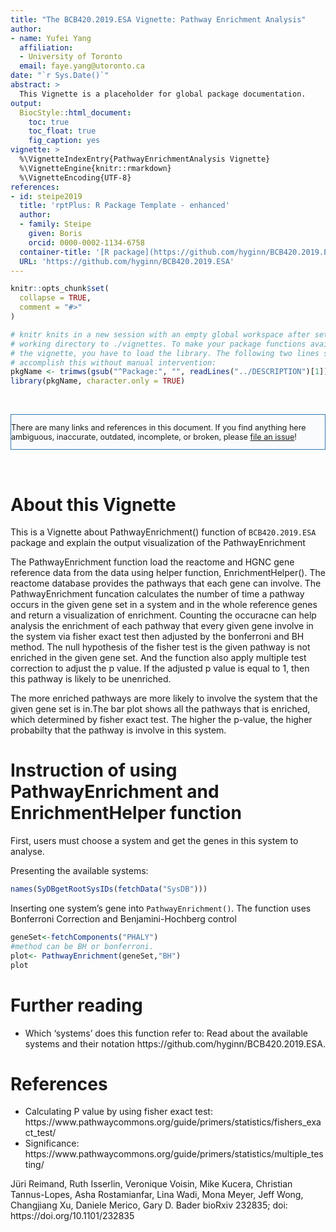 ```yaml
---
title: "The BCB420.2019.ESA Vignette: Pathway Enrichment Analysis"
author:
- name: Yufei Yang
  affiliation: 
  - University of Toronto
  email: faye.yang@utoronto.ca
date: "`r Sys.Date()`"
abstract: >
  This Vignette is a placeholder for global package documentation.
output:
  BiocStyle::html_document:
    toc: true
    toc_float: true
    fig_caption: yes
vignette: >
  %\VignetteIndexEntry{PathwayEnrichmentAnalysis Vignette}
  %\VignetteEngine{knitr::rmarkdown}
  %\VignetteEncoding{UTF-8}
references:
- id: steipe2019
  title: 'rptPlus: R Package Template - enhanced'
  author:
  - family: Steipe
    given: Boris
    orcid: 0000-0002-1134-6758
  container-title: '[R package](https://github.com/hyginn/BCB420.2019.ESA)'
  URL: 'https://github.com/hyginn/BCB420.2019.ESA'
---
```


<!--- this inline style supports diff-like highlighting -->
<style>
  .add {
    color: #22863a;
    background-color: #f0fff4;
  }
  .del {
    color: #b31d28;
    background-color: #ffeef0;
  }
</style>


```r
knitr::opts_chunk$set(
  collapse = TRUE,
  comment = "#>"
)

# knitr knits in a new session with an empty global workspace after setting its
# working directory to ./vignettes. To make your package functions available in
# the vignette, you have to load the library. The following two lines should
# accomplish this without manual intervention:
pkgName <- trimws(gsub("^Package:", "", readLines("../DESCRIPTION")[1]))
library(pkgName, character.only = TRUE)

```

&nbsp;

<div style="font-size:90%;border:solid 1px #337ab7;background-color:#FAFBFC;margin-right:0px;">
There are many links and references in this document. If you find anything here
ambiguous, inaccurate, outdated, incomplete, or broken, please
[file an issue](https://github.com/hyginn/BCB420.2019.ESA/issues)!
</div>

&nbsp;


# About this Vignette

This is a Vignette about PathwayEnrichment() function of `BCB420.2019.ESA` package and explain the output visualization of the PathwayEnrichment

The PathwayEnrichment function load the reactome and HGNC gene reference data from the data using helper function, EnrichmentHelper(). The reactome database provides the pathways that each gene can involve. The PathwayEnrichment funcation calculates the number of time a pathway occurs in the given gene set in a system and in the whole reference genes and return a visualization of enrichment. Counting the occuracne can help analysis the enrichment of each pathway that every given gene involve in the system via fisher exact test then adjusted by the bonferroni and BH method. The null hypothesis of the fisher test is the given pathway is not enriched in the given gene set. And the function also apply multiple test correction to adjust the p value. If the adjusted p value is equal to 1, then this pathway is likely to be unenriched.

The more enriched pathways are more likely to involve the system that the given gene set is in.The bar plot shows all the pathways that is enriched, which determined by fisher exact test. The higher the p-value, the higher probabilty that the pathway is involve in this system.


# Instruction of using PathwayEnrichment and EnrichmentHelper function
First, users must choose a system and get the genes in this system to analyse.

Presenting the available systems:
```r
names(SyDBgetRootSysIDs(fetchData("SysDB")))
```

Inserting one system's gene into `PathwayEnrichment()`. The function uses Bonferroni Correction and Benjamini-Hochberg control

```r
geneSet<-fetchComponents("PHALY")
#method can be BH or bonferroni.
plot<- PathwayEnrichment(geneSet,"BH")
plot
```


# Further reading
- Which 'systems' does this function refer to: Read about the available systems and their notation https://github.com/hyginn/BCB420.2019.ESA.


<!-- the bibliography appears at the end of the page -->
# References
- Calculating P value by using fisher exact test: https://www.pathwaycommons.org/guide/primers/statistics/fishers_exact_test/
- Significance:
https://www.pathwaycommons.org/guide/primers/statistics/multiple_testing/

Jüri Reimand, Ruth Isserlin, Veronique Voisin, Mike Kucera, Christian Tannus-Lopes, Asha Rostamianfar, Lina Wadi, Mona Meyer, Jeff Wong, Changjiang Xu, Daniele Merico, Gary D. Bader
bioRxiv 232835; doi: https://doi.org/10.1101/232835


<!-- End -->
